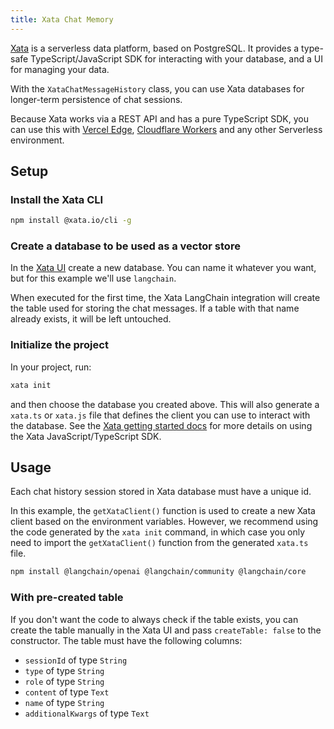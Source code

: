 ```yaml
---
title: Xata Chat Memory
---
```


[Xata](https://xata.io) is a serverless data platform, based on PostgreSQL. It provides a type-safe TypeScript/JavaScript SDK for interacting with your database, and a
UI for managing your data.

With the `XataChatMessageHistory` class, you can use Xata databases for longer-term persistence of chat sessions.

Because Xata works via a REST API and has a pure TypeScript SDK, you can use this with [Vercel Edge](https://vercel.com/docs/concepts/functions/edge-functions/edge-runtime), [Cloudflare Workers](https://developers.cloudflare.com/workers/) and any other Serverless environment.

## Setup

### Install the Xata CLI

```bash
npm install @xata.io/cli -g
```

### Create a database to be used as a vector store

In the [Xata UI](https://app.xata.io) create a new database. You can name it whatever you want, but for this example we'll use `langchain`.

When executed for the first time, the Xata LangChain integration will create the table used for storing the chat messages. If a table with that name already exists, it will be left untouched.

### Initialize the project

In your project, run:

```bash
xata init
```

and then choose the database you created above. This will also generate a `xata.ts` or `xata.js` file that defines the client you can use to interact with the database. See the [Xata getting started docs](https://xata.io/docs/getting-started/installation) for more details on using the Xata JavaScript/TypeScript SDK.

## Usage

Each chat history session stored in Xata database must have a unique id.

In this example, the `getXataClient()` function is used to create a new Xata client based on the environment variables. However, we recommend using the code generated by the `xata init` command, in which case you only need to import the `getXataClient()` function from the generated `xata.ts` file.

```bash npm
npm install @langchain/openai @langchain/community @langchain/core
```


<Xata />

### With pre-created table

If you don't want the code to always check if the table exists, you can create the table manually in the Xata UI and pass `createTable: false` to the constructor. The table must have the following columns:

- `sessionId` of type `String`
- `type` of type `String`
- `role` of type `String`
- `content` of type `Text`
- `name` of type `String`
- `additionalKwargs` of type `Text`


<XataAdvanced />
